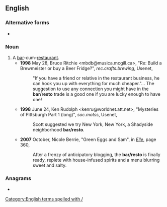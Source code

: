 {{also|bar-resto}}
==English==

===Alternative forms===
* {{l|en|bar-resto}}

===Noun===
{{en-noun}}
# A [[bar]]-cum-[[restaurant]].
#* '''1998''' May 28, Bruce Ritchie <mbdb@musica.mcgill.ca>, "Re: Build a Brewmeister or buy a Beer Fridge?", ''rec.crafts.brewing'', Usenet,
#*: "If you have a friend or relative in the restaurant business, he can hook you up with everything for much cheaper."... The suggestion to use any connection you might have in the '''bar/resto''' trade is a good one if you are lucky enough to have one!
#* '''1998''' June 24, Ken Rudolph <kenru@worldnet.att.net>, "Mysteries of Pittsburgh Part 1 (long)", ''soc.motss'', Usenet,
#*: Scott suggested we try New York, New York, a Shadyside neighborhood '''bar/resto'''.
#* '''2007''' October, Nicole Berrie, "Green Eggs and Sam", in [[w:Elle|''Elle'']], page 360,
#*: After a frenzy of anticipatory blogging, the '''bar/resto''' is finally ready, replete with house-infused spirits and a menu blurring sweet and salty.

===Anagrams===
* {{anagrams|en|a=abeorrst|aborters|arborets|broaster|restobar|taborers}}

[[Category:English terms spelled with /]]